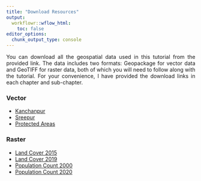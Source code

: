 ```yaml
---
title: "Download Resources"
output:
  workflowr::wflow_html:
    toc: false
editor_options:
  chunk_output_type: console
---
```

<style> p { text-align: justify; } </style>

You can download all the geospatial data used in this tutorial from the provided link. The data includes two formats: Geopackage for vector data and GeoTIFF for raster data, both of which you will need to follow along with the tutorial. For your convenience, I have provided the download links in each chapter and sub-chapter. 

### Vector

- [Kanchanpur](https://github.com/Ohm-Np/R_tutorial/raw/refs/heads/master/data/vector/kanchanpur.gpkg)
- [Sreepur](https://github.com/Ohm-Np/R_tutorial/raw/refs/heads/master/data/vector/sreepur.gpkg)
- [Protected Areas](https://github.com/Ohm-Np/R_tutorial/raw/refs/heads/master/data/vector/protected_areas.gpkg)

### Raster

- [Land Cover 2015](https://github.com/Ohm-Np/R_tutorial/raw/refs/heads/master/data/raster/landcover_2015.tif)
- [Land Cover 2019](https://github.com/Ohm-Np/R_tutorial/raw/refs/heads/master/data/raster/landcover_2019.tif)
- [Population Count 2000](https://github.com/Ohm-Np/R_tutorial/raw/refs/heads/master/data/raster/popCount_2000.tif)
- [Population Count 2020](https://github.com/Ohm-Np/R_tutorial/raw/refs/heads/master/data/raster/popCount_2020.tif)
